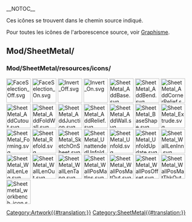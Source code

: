 __NOTOC__
<languages/>

Ces icônes se trouvent dans le chemin source indiqué. 

Pour toutes les icônes de l'arborescence source, voir [[Artwork/fr|Graphisme]].

== Mod/SheetMetal/ ==

=== Mod/SheetMetal/resources/icons/ ===

[[Image:FaceSelection_Off.svg|64px]]
[[Image:FaceSelection_On.svg|64px]]
[[Image:Invert_Off.svg|64px]]
[[Image:Invert_On.svg|64px]]
[[Image:SheetMetal_AddBase.svg|64px]]
[[Image:SheetMetal_AddBend.svg|64px]]
[[Image:SheetMetal_AddCornerRelief.svg|64px]]
[[Image:SheetMetal_AddCutout.svg|64px]]
[[Image:SheetMetal_AddFoldWall.svg|64px]]
[[Image:SheetMetal_AddJunction.svg|64px]]
[[Image:SheetMetal_AddRelief.svg|64px]]
[[Image:SheetMetal_AddWall.svg|64px]]
[[Image:SheetMetal_BaseShape.svg|64px]]
[[Image:SheetMetal_Extrude.svg|64px]]
[[Image:SheetMetal_Forming.svg|64px]]
[[Image:SheetMetal_Refold.svg|64px]]
[[Image:SheetMetal_SketchOnSheet.svg|64px]]
[[Image:SheetMetal_UnattendedUnfold.svg|64px]]
[[Image:SheetMetal_Unfold.svg|64px]]
[[Image:SheetMetal_UnfoldUpdate.svg|64px]]
[[Image:SheetMetal_WallLenInn.svg|64px]]
[[Image:SheetMetal_WallLenLeg.svg|64px]]
[[Image:SheetMetal_WallLenOut.svg|64px]]
[[Image:SheetMetal_WallLenTang.svg|64px]]
[[Image:SheetMetal_WallPosMatIns.svg|64px]]
[[Image:SheetMetal_WallPosMatOut.svg|64px]]
[[Image:SheetMetal_WallPosOffset.svg|64px]]
[[Image:SheetMetal_WallPosMatThkOut.svg|64px]]
[[Image:Sheetmetal_workbench_icon.svg|64px]]


[[Category:Artwork{{#translation:}}]]
<noinclude>[[Category:SheetMetal{{#translation:}}]]</noinclude> <!-- we don't want this transcluded -->